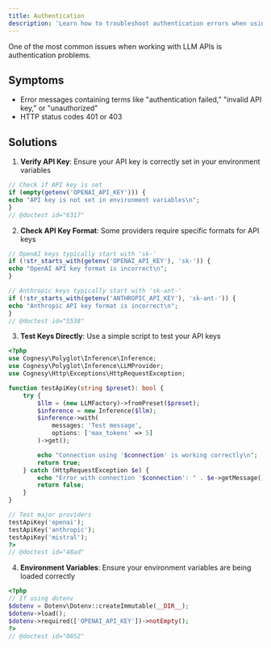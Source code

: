 ```yaml
---
title: Authentication
description: 'Learn how to troubleshoot authentication errors when using Polyglot.'
---
```


One of the most common issues when working with LLM APIs is authentication problems.

## Symptoms

- Error messages containing terms like "authentication failed," "invalid API key," or "unauthorized"
- HTTP status codes 401 or 403

## Solutions

1. **Verify API Key**: Ensure your API key is correctly set in your environment variables
```php
// Check if API key is set
if (empty(getenv('OPENAI_API_KEY'))) {
echo "API key is not set in environment variables\n";
}
// @doctest id="6317"
```

2. **Check API Key Format**: Some providers require specific formats for API keys
```php
// OpenAI keys typically start with 'sk-'
if (!str_starts_with(getenv('OPENAI_API_KEY'), 'sk-')) {
echo "OpenAI API key format is incorrect\n";
}

// Anthropic keys typically start with 'sk-ant-'
if (!str_starts_with(getenv('ANTHROPIC_API_KEY'), 'sk-ant-')) {
echo "Anthropic API key format is incorrect\n";
}
// @doctest id="5538"
```

3. **Test Keys Directly**: Use a simple script to test your API keys

```php
<?php
use Cognesy\Polyglot\Inference\Inference;
use Cognesy\Polyglot\Inference\LLMProvider;
use Cognesy\Http\Exceptions\HttpRequestException;

function testApiKey(string $preset): bool {
    try {
        $llm = (new LLMFactory)->fromPreset($preset);
        $inference = new Inference($llm);
        $inference->with(
            messages: 'Test message',
            options: ['max_tokens' => 5]
        )->get();

        echo "Connection using '$connection' is working correctly\n";
        return true;
    } catch (HttpRequestException $e) {
        echo "Error with connection '$connection': " . $e->getMessage() . "\n";
        return false;
    }
}

// Test major providers
testApiKey('openai');
testApiKey('anthropic');
testApiKey('mistral');
?>
// @doctest id="48ad"
```

4. **Environment Variables**: Ensure your environment variables are being loaded correctly
```php
<?php
// If using dotenv
$dotenv = Dotenv\Dotenv::createImmutable(__DIR__);
$dotenv->load();
$dotenv->required(['OPENAI_API_KEY'])->notEmpty();
?>
// @doctest id="0852"
```
